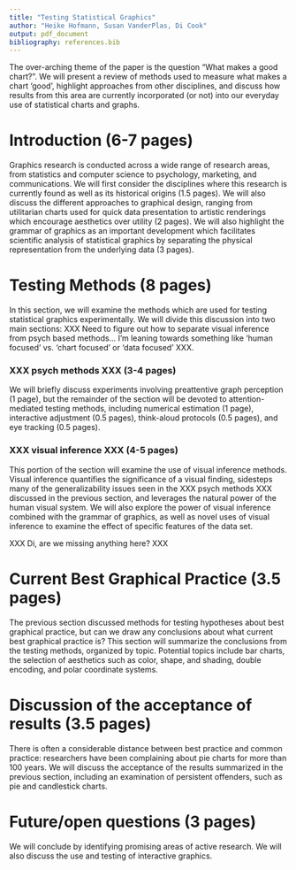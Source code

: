 ```yaml
---
title: "Testing Statistical Graphics"
author: "Heike Hofmann, Susan VanderPlas, Di Cook"
output: pdf_document
bibliography: references.bib
---
```




The over-arching theme of the paper is the question "What makes a good chart?". We will present a review of methods used to measure what makes a chart 'good', highlight approaches from other disciplines, and discuss how results from this area are currently incorporated (or not) into our everyday use of statistical charts and graphs. 

# Introduction (6-7 pages)

Graphics research is conducted across a wide range of research areas, from statistics and computer science to psychology, marketing, and communications. We will first consider the disciplines where this research is currently found as well as its historical origins (1.5 pages). We will also discuss the different approaches to graphical design, ranging from utilitarian charts used for quick data presentation to artistic renderings which encourage aesthetics over utility (2 pages). We will also highlight the grammar of graphics as an important development which facilitates scientific analysis of statistical graphics by separating the physical representation from the underlying data (3 pages).

<!-- 
- Overview of contributory disciplines (1.5 pages)
    - psychophysics [@lu_visual_2013]
    - mathematical psychology [@fernandez_is_2009; @sun_framework_2012; @varshney_why_2013; @dehaene_neural_2003]
    - cognitive psychology
    - human/computer interaction
- Different approaches to graphics (2 pages)
    - Tufte/chartjunk
    - Experimentally validated recommendations
    - Aesthetics 
- Grammar of graphics (3 pages)
    - data mappings
    - separate physical representation from the underlying data - makes testing much easier
-->
    
# Testing Methods (8 pages)

In this section, we will examine the methods which are used for testing statistical graphics experimentally. We will divide this discussion into two main sections: XXX Need to figure out how to separate visual inference from psych based methods... I'm leaning towards something like 'human focused' vs. 'chart focused' or 'data focused' XXX. 

### XXX psych methods XXX (3-4 pages)
We will briefly discuss experiments involving preattentive graph perception (1 page), but the remainder of the section will be devoted to attention-mediated testing methods, including numerical estimation (1 page), interactive adjustment (0.5 pages), think-aloud protocols (0.5 pages), and eye tracking (0.5 pages). 

### XXX visual inference XXX (4-5 pages)
This portion of the section will examine the use of visual inference methods. Visual inference quantifies the significance of a visual finding, sidesteps many of the generalizability issues seen in the XXX psych methods XXX discussed in the previous section, and leverages the natural power of the human visual system. We will also explore the power of visual inference combined with the grammar of graphics, as well as novel uses of visual inference to examine the effect of specific features of the data set. 

XXX Di, are we missing anything here? XXX

<!--
- Preattentive judgements a la Healey (don't obviously translate to how graphics are actually used) (1 page)
- Cleveland & McGill style straight estimation (heavily depends on the exact questions asked), Spence (1 page)
- Psychophysics - method of adjustment/limits (Sine illusion, Michael Bach style - shiny app) 
- Think-aloud (more qualitative) (0.5 page)
- Eye Tracking (0.5 page)
- Visual Inference (5 pages) [@buja_statistical_2009; @wickham_graphical_2010; @hofmann_graphical_2012; @chowdhury_wheres_2012; @zhao_mind_2013; @majumder_validation_2013] 
    - incorporates a quantification of the significance of a visual finding
    - removes the exact question problem (mostly)
    - visual system conducts a ton of tests simultaneously
    - can be used to test for statistical power and to decide between different designs
    - powerful when combined with grammar of graphics
    - can test salience of data features with two-target design [@vanderplas_clusters_2017]
-->

# Current Best Graphical Practice (3.5 pages)

The previous section discussed methods for testing hypotheses about best graphical practice, but can we draw any conclusions about what current best graphical practice is? This section will summarize the conclusions from the testing methods, organized by topic. Potential topics include bar charts, the selection of aesthetics such as color, shape, and shading, double encoding, and polar coordinate systems. 

# Discussion of the acceptance of results (3.5 pages)

There is often a considerable distance between best practice and common practice: researchers have been complaining about pie charts for more than 100 years. We will discuss the acceptance of the results summarized in the previous section, including an examination of persistent offenders, such as pie and candlestick charts. 

<!-- Discussion of a really bad chart (eg candle stick plot) using elements of the testing framework. 

 - problems in acceptance: 
     e.g. Barcharts are still being beaten up by Pie charts: visual system versus aesthetically pleasing designs (but the Prime minister wants to have a pie chart) 
     overcoming standard practice -->
    

# Future/open questions (3 pages)

We will conclude by identifying promising areas of active research. We will also discuss the use and testing of interactive graphics. 

<!-- - interactice visualizations (both depressingly historic and futuristic) -->


<!-- # References -->
